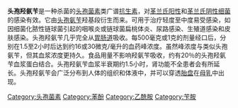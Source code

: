 {{chemref|time=2012-05-28T19:11:33+00:00}}
{{校对翻译|en|Cefadroxil}}
{{医疗警告}}
{{Drugbox
| Verifiedfields = changed
| verifiedrevid = 460022388
| IUPAC_name = (6R,7R)-3-甲基-7-[(R)-2-氨基-2-(4-羟基苯基)乙酰氨基]-8-氧代-5-硫杂-1-氮杂双环[4.2.0]辛-2-烯-2-甲酸一水合物
| image = Cefadroxil.svg

<!--Clinical data-->
| tradename = Duricef/Duracef
| Drugs.com = {{drugs.com|monograph|cefadroxil}}
| MedlinePlus = a682730
| pregnancy_category =  
| legal_status =  
| routes_of_administration = 口服

<!--Pharmacokinetic data-->
| bioavailability =  
| protein_bound = 血浆蛋白
| metabolism = 不明
| elimination_half-life = 1.5小时

<!--Identifiers-->
| CASNo_Ref = {{cascite|correct|CAS}}
| CAS_number_Ref = {{cascite|correct|??}}
| CAS_number = 66592-87-8
| ATC_prefix = J01
| ATC_suffix = DB05
| ATC_supplemental =  
| PubChem = 47964
| DrugBank_Ref = {{drugbankcite|changed|drugbank}}
| DrugBank = APRD00196
| ChemSpiderID_Ref = {{chemspidercite|correct|chemspider}}
| ChemSpiderID = 43629
| UNII_Ref = {{fdacite|correct|FDA}}
| UNII = 280111G160
| KEGG_Ref = {{keggcite|correct|kegg}}
| KEGG = D02353
| ChEBI_Ref = {{ebicite|correct|EBI}}
| ChEBI = 53667
| ChEMBL_Ref = {{ebicite|changed|EBI}}
| ChEMBL = 1644

<!--Chemical data-->
| C=16 | H=17 | N=3 | O=5 | S=1 
| molecular_weight = 363.389 g/mol
| smiles = O=C2N1/C(=C(\CS[C@@H]1[C@@H]2NC(=O)[C@@H](c3ccc(O)cc3)N)C)C(=O)O.O
| InChI = 1/C16H17N3O5S.H2O/c1-7-6-25-15-11(14(22)19(15)12(7)16(23)24)18-13(21)10(17)8-2-4-9(20)5-3-8;/h2-5,10-11,15,20H,6,17H2,1H3,(H,18,21)(H,23,24);1H2/t10-,11-,15-;/m1./s1
| InChIKey = NBFNMSULHIODTC-CYJZLJNKBD
| StdInChI_Ref = {{stdinchicite|correct|chemspider}}
| StdInChI = 1S/C16H17N3O5S.H2O/c1-7-6-25-15-11(14(22)19(15)12(7)16(23)24)18-13(21)10(17)8-2-4-9(20)5-3-8;/h2-5,10-11,15,20H,6,17H2,1H3,(H,18,21)(H,23,24);1H2/t10-,11-,15-;/m1./s1
| StdInChIKey_Ref = {{stdinchicite|correct|chemspider}}
| StdInChIKey = NBFNMSULHIODTC-CYJZLJNKSA-N
}}
'''头孢羟氨苄'''是一种杀菌的[[头孢菌素|头孢菌素]]类广谱[[抗生素|抗生素]]，对[[革兰氏阳性|革兰氏阳性]]和[[革兰氏阴性|革兰氏阴性]][[细菌|细菌]]的感染有效。它由[[头孢氨苄|头孢氨苄]]羟基段衍生而来。可用于治疗轻度至中度易受感染，如因细菌化脓性链球菌引起的咽喉炎或链球菌扁桃体炎、尿路感染、生殖道感染和皮肤感染。头孢羟氨苄几乎完全从[[胃肠道|胃肠道]]吸收。每500毫克或1克的剂量经口后，分别在1.5至2小时后达到约16或30微克/毫升的血药峰浓度。虽然峰浓度与类似头孢氨苄，但其血浆浓度更持久。食品用量不影响羟氨苄吸收，约有20％的头孢羟氨苄血浆蛋白结合。头孢羟氨苄血浆半衰期约1.5小时，肾功能不全患者会有所延长。头孢羟氨苄会广泛分布到人体的组织和体液中，并可以穿透[[胎盘|胎盘]]在[[母乳|母乳]]中出现。

{{细胞壁破坏性抗生素}}
{{国家基本药物目录/抗微生物药}}

[[Category:头孢菌素|Category:头孢菌素]]
[[Category:苯酚|Category:苯酚]]
[[Category:乙酰胺|Category:乙酰胺]]
[[Category:苄胺|Category:苄胺]]